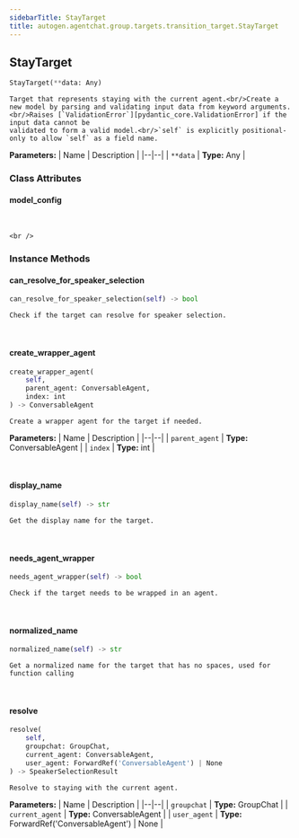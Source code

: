 ```yaml
---
sidebarTitle: StayTarget
title: autogen.agentchat.group.targets.transition_target.StayTarget
---
```

<h2 id="autogen.agentchat.group.targets.transition_target.StayTarget" class="doc doc-heading">
    <code class="doc-symbol doc-symbol-heading doc-symbol-class"></code>
    <span class="doc doc-object-name doc-class-name">StayTarget</span>
</h2>

```python
StayTarget(**data: Any)
```

    Target that represents staying with the current agent.<br/>Create a new model by parsing and validating input data from keyword arguments.<br/>Raises [`ValidationError`][pydantic_core.ValidationError] if the input data cannot be
    validated to form a valid model.<br/>`self` is explicitly positional-only to allow `self` as a field name.

<b>Parameters:</b>
| Name | Description |
|--|--|
| `**data` | **Type:** Any |

### Class Attributes

<code class="doc-symbol doc-symbol-heading doc-symbol-attribute"></code>
#### model_config
<br />

    <br />

### Instance Methods

<code class="doc-symbol doc-symbol-heading doc-symbol-method"></code>
#### can_resolve_for_speaker_selection

```python
can_resolve_for_speaker_selection(self) -> bool
```

    Check if the target can resolve for speaker selection.

<br />

<code class="doc-symbol doc-symbol-heading doc-symbol-method"></code>
#### create_wrapper_agent

```python
create_wrapper_agent(
    self,
    parent_agent: ConversableAgent,
    index: int
) -> ConversableAgent
```

    Create a wrapper agent for the target if needed.

<b>Parameters:</b>
| Name | Description |
|--|--|
| `parent_agent` | **Type:** ConversableAgent |
| `index` | **Type:** int |

<br />

<code class="doc-symbol doc-symbol-heading doc-symbol-method"></code>
#### display_name

```python
display_name(self) -> str
```

    Get the display name for the target.

<br />

<code class="doc-symbol doc-symbol-heading doc-symbol-method"></code>
#### needs_agent_wrapper

```python
needs_agent_wrapper(self) -> bool
```

    Check if the target needs to be wrapped in an agent.

<br />

<code class="doc-symbol doc-symbol-heading doc-symbol-method"></code>
#### normalized_name

```python
normalized_name(self) -> str
```

    Get a normalized name for the target that has no spaces, used for function calling

<br />

<code class="doc-symbol doc-symbol-heading doc-symbol-method"></code>
#### resolve

```python
resolve(
    self,
    groupchat: GroupChat,
    current_agent: ConversableAgent,
    user_agent: ForwardRef('ConversableAgent') | None
) -> SpeakerSelectionResult
```

    Resolve to staying with the current agent.

<b>Parameters:</b>
| Name | Description |
|--|--|
| `groupchat` | **Type:** GroupChat |
| `current_agent` | **Type:** ConversableAgent |
| `user_agent` | **Type:** ForwardRef('ConversableAgent') \| None |

<br />